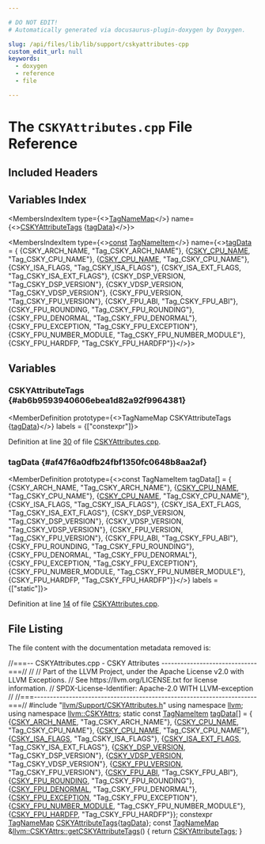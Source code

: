 ```yaml
---

# DO NOT EDIT!
# Automatically generated via docusaurus-plugin-doxygen by Doxygen.

slug: /api/files/lib/lib/support/cskyattributes-cpp
custom_edit_url: null
keywords:
  - doxygen
  - reference
  - file

---
```





# The `CSKYAttributes.cpp` File Reference

<DoxygenPage pluginConfig={pluginConfig}>



## Included Headers

<IncludesList>
<IncludesListItem
  filePath="llvm/Support/CSKYAttributes.h"
  permalink="/docs/api/files/include/include/llvm/include/llvm/support/cskyattributes-h"
  isLocal="true" />
</IncludesList>

## Variables Index

<MembersIndex>

<MembersIndexItem
  type={<><a href="/docs/api/namespaces/llvm/#a8ba0ebd86185aea94f29ed853c4dd97f">TagNameMap</a></>}
  name={<><a href="#ab6b9593940606ebea1d82a92f9964381">CSKYAttributeTags</a> &#123;<a href="/docs/api/files/lib/lib/support/armbuildattributes-cpp/#af47f6a0dfb24fbf1350fc0648b8aa2af">tagData</a>&#125;</>}>
</MembersIndexItem>

<MembersIndexItem
  type={<><a href="/docs/api/files/lib/lib/target/lib/target/aarch64/aarch64promoteconstant-cpp/#a90f8350fecae261c25be85d38b451bff">const</a> <a href="/docs/api/structs/llvm/tagnameitem">TagNameItem</a></>}
  name={<><a href="#af47f6a0dfb24fbf1350fc0648b8aa2af">tagData</a> = &#123;
    &#123;CSKY&#95;ARCH&#95;NAME, &quot;Tag&#95;CSKY&#95;ARCH&#95;NAME&quot;&#125;,
    &#123;<a href="/docs/api/files/include/include/llvm/include/llvm/targetparser/cskytargetparser-h/#a61531837590528687c017dd551fe8537">CSKY&#95;CPU&#95;NAME</a>, &quot;Tag&#95;CSKY&#95;CPU&#95;NAME&quot;&#125;,
    &#123;<a href="/docs/api/files/include/include/llvm/include/llvm/targetparser/cskytargetparser-h/#a61531837590528687c017dd551fe8537">CSKY&#95;CPU&#95;NAME</a>, &quot;Tag&#95;CSKY&#95;CPU&#95;NAME&quot;&#125;,
    &#123;CSKY&#95;ISA&#95;FLAGS, &quot;Tag&#95;CSKY&#95;ISA&#95;FLAGS&quot;&#125;,
    &#123;CSKY&#95;ISA&#95;EXT&#95;FLAGS, &quot;Tag&#95;CSKY&#95;ISA&#95;EXT&#95;FLAGS&quot;&#125;,
    &#123;CSKY&#95;DSP&#95;VERSION, &quot;Tag&#95;CSKY&#95;DSP&#95;VERSION&quot;&#125;,
    &#123;CSKY&#95;VDSP&#95;VERSION, &quot;Tag&#95;CSKY&#95;VDSP&#95;VERSION&quot;&#125;,
    &#123;CSKY&#95;FPU&#95;VERSION, &quot;Tag&#95;CSKY&#95;FPU&#95;VERSION&quot;&#125;,
    &#123;CSKY&#95;FPU&#95;ABI, &quot;Tag&#95;CSKY&#95;FPU&#95;ABI&quot;&#125;,
    &#123;CSKY&#95;FPU&#95;ROUNDING, &quot;Tag&#95;CSKY&#95;FPU&#95;ROUNDING&quot;&#125;,
    &#123;CSKY&#95;FPU&#95;DENORMAL, &quot;Tag&#95;CSKY&#95;FPU&#95;DENORMAL&quot;&#125;,
    &#123;CSKY&#95;FPU&#95;EXCEPTION, &quot;Tag&#95;CSKY&#95;FPU&#95;EXCEPTION&quot;&#125;,
    &#123;CSKY&#95;FPU&#95;NUMBER&#95;MODULE, &quot;Tag&#95;CSKY&#95;FPU&#95;NUMBER&#95;MODULE&quot;&#125;,
    &#123;CSKY&#95;FPU&#95;HARDFP, &quot;Tag&#95;CSKY&#95;FPU&#95;HARDFP&quot;&#125;&#125;</>}>
</MembersIndexItem>

</MembersIndex>


<SectionDefinition>

## Variables

### CSKYAttributeTags {#ab6b9593940606ebea1d82a92f9964381}

<MemberDefinition
  prototype={<>TagNameMap CSKYAttributeTags &#123;<a href="/docs/api/files/lib/lib/support/armbuildattributes-cpp/#af47f6a0dfb24fbf1350fc0648b8aa2af">tagData</a>&#125;</>}
  labels = {["constexpr"]}>

Definition at line <a href="#l00030">30</a> of file <a href="/docs/api/files/lib/lib/support/cskyattributes-cpp">CSKYAttributes.cpp</a>.
</MemberDefinition>

### tagData {#af47f6a0dfb24fbf1350fc0648b8aa2af}

<MemberDefinition
  prototype={<>const TagNameItem tagData&#91;&#93; = &#123;
    &#123;CSKY&#95;ARCH&#95;NAME, &quot;Tag&#95;CSKY&#95;ARCH&#95;NAME&quot;&#125;,
    &#123;<a href="/docs/api/files/include/include/llvm/include/llvm/targetparser/cskytargetparser-h/#a61531837590528687c017dd551fe8537">CSKY&#95;CPU&#95;NAME</a>, &quot;Tag&#95;CSKY&#95;CPU&#95;NAME&quot;&#125;,
    &#123;<a href="/docs/api/files/include/include/llvm/include/llvm/targetparser/cskytargetparser-h/#a61531837590528687c017dd551fe8537">CSKY&#95;CPU&#95;NAME</a>, &quot;Tag&#95;CSKY&#95;CPU&#95;NAME&quot;&#125;,
    &#123;CSKY&#95;ISA&#95;FLAGS, &quot;Tag&#95;CSKY&#95;ISA&#95;FLAGS&quot;&#125;,
    &#123;CSKY&#95;ISA&#95;EXT&#95;FLAGS, &quot;Tag&#95;CSKY&#95;ISA&#95;EXT&#95;FLAGS&quot;&#125;,
    &#123;CSKY&#95;DSP&#95;VERSION, &quot;Tag&#95;CSKY&#95;DSP&#95;VERSION&quot;&#125;,
    &#123;CSKY&#95;VDSP&#95;VERSION, &quot;Tag&#95;CSKY&#95;VDSP&#95;VERSION&quot;&#125;,
    &#123;CSKY&#95;FPU&#95;VERSION, &quot;Tag&#95;CSKY&#95;FPU&#95;VERSION&quot;&#125;,
    &#123;CSKY&#95;FPU&#95;ABI, &quot;Tag&#95;CSKY&#95;FPU&#95;ABI&quot;&#125;,
    &#123;CSKY&#95;FPU&#95;ROUNDING, &quot;Tag&#95;CSKY&#95;FPU&#95;ROUNDING&quot;&#125;,
    &#123;CSKY&#95;FPU&#95;DENORMAL, &quot;Tag&#95;CSKY&#95;FPU&#95;DENORMAL&quot;&#125;,
    &#123;CSKY&#95;FPU&#95;EXCEPTION, &quot;Tag&#95;CSKY&#95;FPU&#95;EXCEPTION&quot;&#125;,
    &#123;CSKY&#95;FPU&#95;NUMBER&#95;MODULE, &quot;Tag&#95;CSKY&#95;FPU&#95;NUMBER&#95;MODULE&quot;&#125;,
    &#123;CSKY&#95;FPU&#95;HARDFP, &quot;Tag&#95;CSKY&#95;FPU&#95;HARDFP&quot;&#125;&#125;</>}
  labels = {["static"]}>

Definition at line <a href="#l00014">14</a> of file <a href="/docs/api/files/lib/lib/support/cskyattributes-cpp">CSKYAttributes.cpp</a>.
</MemberDefinition>

</SectionDefinition>

## File Listing

The file content with the documentation metadata removed is:

<ProgramListing>

<Link id="l00001" /><CodeLine lineNumber="1"><Highlight kind="comment">//===-- CSKYAttributes.cpp - CSKY Attributes ------------------------------===//</Highlight><Highlight kind="normal"></Highlight></CodeLine>
<Link id="l00002" /><CodeLine lineNumber="2"><Highlight kind="normal"></Highlight><Highlight kind="comment">//</Highlight><Highlight kind="normal"></Highlight></CodeLine>
<Link id="l00003" /><CodeLine lineNumber="3"><Highlight kind="normal"></Highlight><Highlight kind="comment">// Part of the LLVM Project, under the Apache License v2.0 with LLVM Exceptions.</Highlight><Highlight kind="normal"></Highlight></CodeLine>
<Link id="l00004" /><CodeLine lineNumber="4"><Highlight kind="normal"></Highlight><Highlight kind="comment">// See https://llvm.org/LICENSE.txt for license information.</Highlight><Highlight kind="normal"></Highlight></CodeLine>
<Link id="l00005" /><CodeLine lineNumber="5"><Highlight kind="normal"></Highlight><Highlight kind="comment">// SPDX-License-Identifier: Apache-2.0 WITH LLVM-exception</Highlight><Highlight kind="normal"></Highlight></CodeLine>
<Link id="l00006" /><CodeLine lineNumber="6"><Highlight kind="normal"></Highlight><Highlight kind="comment">//</Highlight><Highlight kind="normal"></Highlight></CodeLine>
<Link id="l00007" /><CodeLine lineNumber="7"><Highlight kind="normal"></Highlight><Highlight kind="comment">//===----------------------------------------------------------------------===//</Highlight><Highlight kind="normal"></Highlight></CodeLine>
<Link id="l00008" /><CodeLine lineNumber="8"><Highlight kind="normal"></Highlight></CodeLine>
<Link id="l00009" /><CodeLine lineNumber="9"><Highlight kind="normal"></Highlight><Highlight kind="preprocessor">#include &quot;<a href="/docs/api/files/include/include/llvm/include/llvm/support/cskyattributes-h">llvm/Support/CSKYAttributes.h</a>&quot;</Highlight><Highlight kind="normal"></Highlight></CodeLine>
<Link id="l00010" /><CodeLine lineNumber="10"><Highlight kind="normal"></Highlight></CodeLine>
<Link id="l00011" /><CodeLine lineNumber="11"><Highlight kind="normal"></Highlight><Highlight kind="keyword">using namespace </Highlight><Highlight kind="normal"><a href="/docs/api/namespaces/llvm">llvm</a>;</Highlight></CodeLine>
<Link id="l00012" /><CodeLine lineNumber="12"><Highlight kind="normal"></Highlight><Highlight kind="keyword">using namespace </Highlight><Highlight kind="normal"><a href="/docs/api/namespaces/llvm/cskyattrs">llvm::CSKYAttrs</a>;</Highlight></CodeLine>
<Link id="l00013" /><CodeLine lineNumber="13"><Highlight kind="normal"></Highlight></CodeLine>
<Link id="l00014" /><CodeLine lineNumber="14" lineLink="#af47f6a0dfb24fbf1350fc0648b8aa2af"><Highlight kind="normal"></Highlight><Highlight kind="keyword">static</Highlight><Highlight kind="normal"> </Highlight><Highlight kind="keyword">const</Highlight><Highlight kind="normal"> <a href="/docs/api/structs/llvm/tagnameitem">TagNameItem</a> <a href="/docs/api/files/lib/lib/support/armbuildattributes-cpp/#af47f6a0dfb24fbf1350fc0648b8aa2af">tagData</a>&#91;&#93; = &#123;</Highlight></CodeLine>
<Link id="l00015" /><CodeLine lineNumber="15"><Highlight kind="normal">    &#123;<a href="/docs/api/namespaces/llvm/cskyattrs/#a488e3103afc8ef165ee97b8fd3399511a48c91d7e1c761b067868e91d639c2ecb">CSKY&#95;ARCH&#95;NAME</a>, </Highlight><Highlight kind="stringliteral">&quot;Tag&#95;CSKY&#95;ARCH&#95;NAME&quot;</Highlight><Highlight kind="normal">&#125;,</Highlight></CodeLine>
<Link id="l00016" /><CodeLine lineNumber="16"><Highlight kind="normal">    &#123;<a href="/docs/api/files/include/include/llvm/include/llvm/targetparser/cskytargetparser-h/#a61531837590528687c017dd551fe8537">CSKY&#95;CPU&#95;NAME</a>, </Highlight><Highlight kind="stringliteral">&quot;Tag&#95;CSKY&#95;CPU&#95;NAME&quot;</Highlight><Highlight kind="normal">&#125;,</Highlight></CodeLine>
<Link id="l00017" /><CodeLine lineNumber="17"><Highlight kind="normal">    &#123;<a href="/docs/api/files/include/include/llvm/include/llvm/targetparser/cskytargetparser-h/#a61531837590528687c017dd551fe8537">CSKY&#95;CPU&#95;NAME</a>, </Highlight><Highlight kind="stringliteral">&quot;Tag&#95;CSKY&#95;CPU&#95;NAME&quot;</Highlight><Highlight kind="normal">&#125;,</Highlight></CodeLine>
<Link id="l00018" /><CodeLine lineNumber="18"><Highlight kind="normal">    &#123;<a href="/docs/api/namespaces/llvm/cskyattrs/#a488e3103afc8ef165ee97b8fd3399511a0971fbf0669fa46f2496f3e9917243a2">CSKY&#95;ISA&#95;FLAGS</a>, </Highlight><Highlight kind="stringliteral">&quot;Tag&#95;CSKY&#95;ISA&#95;FLAGS&quot;</Highlight><Highlight kind="normal">&#125;,</Highlight></CodeLine>
<Link id="l00019" /><CodeLine lineNumber="19"><Highlight kind="normal">    &#123;<a href="/docs/api/namespaces/llvm/cskyattrs/#a488e3103afc8ef165ee97b8fd3399511a0faa057338333dcf29e39e5127987876">CSKY&#95;ISA&#95;EXT&#95;FLAGS</a>, </Highlight><Highlight kind="stringliteral">&quot;Tag&#95;CSKY&#95;ISA&#95;EXT&#95;FLAGS&quot;</Highlight><Highlight kind="normal">&#125;,</Highlight></CodeLine>
<Link id="l00020" /><CodeLine lineNumber="20"><Highlight kind="normal">    &#123;<a href="/docs/api/namespaces/llvm/cskyattrs/#a488e3103afc8ef165ee97b8fd3399511af6a2ce6bc7ae5101d3d6e17ba827c8e6">CSKY&#95;DSP&#95;VERSION</a>, </Highlight><Highlight kind="stringliteral">&quot;Tag&#95;CSKY&#95;DSP&#95;VERSION&quot;</Highlight><Highlight kind="normal">&#125;,</Highlight></CodeLine>
<Link id="l00021" /><CodeLine lineNumber="21"><Highlight kind="normal">    &#123;<a href="/docs/api/namespaces/llvm/cskyattrs/#a488e3103afc8ef165ee97b8fd3399511a15d26e9a8879ff72fe9ea82f71369033">CSKY&#95;VDSP&#95;VERSION</a>, </Highlight><Highlight kind="stringliteral">&quot;Tag&#95;CSKY&#95;VDSP&#95;VERSION&quot;</Highlight><Highlight kind="normal">&#125;,</Highlight></CodeLine>
<Link id="l00022" /><CodeLine lineNumber="22"><Highlight kind="normal">    &#123;<a href="/docs/api/namespaces/llvm/cskyattrs/#a488e3103afc8ef165ee97b8fd3399511a9a41c0525a51e7e3ed0c92eac01e65e9">CSKY&#95;FPU&#95;VERSION</a>, </Highlight><Highlight kind="stringliteral">&quot;Tag&#95;CSKY&#95;FPU&#95;VERSION&quot;</Highlight><Highlight kind="normal">&#125;,</Highlight></CodeLine>
<Link id="l00023" /><CodeLine lineNumber="23"><Highlight kind="normal">    &#123;<a href="/docs/api/namespaces/llvm/cskyattrs/#a488e3103afc8ef165ee97b8fd3399511a4f85c1d4ead5b2a7c9c51eee7e6f91e2">CSKY&#95;FPU&#95;ABI</a>, </Highlight><Highlight kind="stringliteral">&quot;Tag&#95;CSKY&#95;FPU&#95;ABI&quot;</Highlight><Highlight kind="normal">&#125;,</Highlight></CodeLine>
<Link id="l00024" /><CodeLine lineNumber="24"><Highlight kind="normal">    &#123;<a href="/docs/api/namespaces/llvm/cskyattrs/#a488e3103afc8ef165ee97b8fd3399511a0b1a47d46582dbb80f74434db0fe57be">CSKY&#95;FPU&#95;ROUNDING</a>, </Highlight><Highlight kind="stringliteral">&quot;Tag&#95;CSKY&#95;FPU&#95;ROUNDING&quot;</Highlight><Highlight kind="normal">&#125;,</Highlight></CodeLine>
<Link id="l00025" /><CodeLine lineNumber="25"><Highlight kind="normal">    &#123;<a href="/docs/api/namespaces/llvm/cskyattrs/#a488e3103afc8ef165ee97b8fd3399511a6f30e043d916c6966f81819b44fcb521">CSKY&#95;FPU&#95;DENORMAL</a>, </Highlight><Highlight kind="stringliteral">&quot;Tag&#95;CSKY&#95;FPU&#95;DENORMAL&quot;</Highlight><Highlight kind="normal">&#125;,</Highlight></CodeLine>
<Link id="l00026" /><CodeLine lineNumber="26"><Highlight kind="normal">    &#123;<a href="/docs/api/namespaces/llvm/cskyattrs/#a488e3103afc8ef165ee97b8fd3399511a7a052e7dec299c0f2d092db4c07d3b6c">CSKY&#95;FPU&#95;EXCEPTION</a>, </Highlight><Highlight kind="stringliteral">&quot;Tag&#95;CSKY&#95;FPU&#95;EXCEPTION&quot;</Highlight><Highlight kind="normal">&#125;,</Highlight></CodeLine>
<Link id="l00027" /><CodeLine lineNumber="27"><Highlight kind="normal">    &#123;<a href="/docs/api/namespaces/llvm/cskyattrs/#a488e3103afc8ef165ee97b8fd3399511a137cbd1c9e3c1d3208fdd1764907e3ec">CSKY&#95;FPU&#95;NUMBER&#95;MODULE</a>, </Highlight><Highlight kind="stringliteral">&quot;Tag&#95;CSKY&#95;FPU&#95;NUMBER&#95;MODULE&quot;</Highlight><Highlight kind="normal">&#125;,</Highlight></CodeLine>
<Link id="l00028" /><CodeLine lineNumber="28"><Highlight kind="normal">    &#123;<a href="/docs/api/namespaces/llvm/cskyattrs/#a488e3103afc8ef165ee97b8fd3399511a2669a2882a52a63c66d0b81ff477da8b">CSKY&#95;FPU&#95;HARDFP</a>, </Highlight><Highlight kind="stringliteral">&quot;Tag&#95;CSKY&#95;FPU&#95;HARDFP&quot;</Highlight><Highlight kind="normal">&#125;&#125;;</Highlight></CodeLine>
<Link id="l00029" /><CodeLine lineNumber="29"><Highlight kind="normal"></Highlight></CodeLine>
<Link id="l00030" /><CodeLine lineNumber="30" lineLink="#ab6b9593940606ebea1d82a92f9964381"><Highlight kind="normal"></Highlight><Highlight kind="keyword">constexpr</Highlight><Highlight kind="normal"> <a href="/docs/api/namespaces/llvm/#a8ba0ebd86185aea94f29ed853c4dd97f">TagNameMap</a> <a href="#ab6b9593940606ebea1d82a92f9964381">CSKYAttributeTags</a>&#123;<a href="/docs/api/files/lib/lib/support/armbuildattributes-cpp/#af47f6a0dfb24fbf1350fc0648b8aa2af">tagData</a>&#125;;</Highlight></CodeLine>
<Link id="l00031" /><CodeLine lineNumber="31" lineLink="/docs/api/namespaces/llvm/cskyattrs/#afc0741b2ab947e59673ccb184fd7ae99"><Highlight kind="normal"></Highlight><Highlight kind="keyword">const</Highlight><Highlight kind="normal"> <a href="/docs/api/namespaces/llvm/#a8ba0ebd86185aea94f29ed853c4dd97f">TagNameMap</a> &amp;<a href="/docs/api/namespaces/llvm/cskyattrs/#afc0741b2ab947e59673ccb184fd7ae99">llvm::CSKYAttrs::getCSKYAttributeTags</a>() &#123;</Highlight></CodeLine>
<Link id="l00032" /><CodeLine lineNumber="32"><Highlight kind="normal">  </Highlight><Highlight kind="keywordflow">return</Highlight><Highlight kind="normal"> <a href="#ab6b9593940606ebea1d82a92f9964381">CSKYAttributeTags</a>;</Highlight></CodeLine>
<Link id="l00033" /><CodeLine lineNumber="33"><Highlight kind="normal">&#125;</Highlight></CodeLine>

</ProgramListing>

</DoxygenPage>

